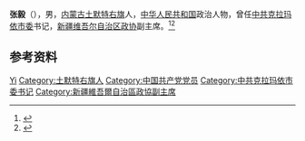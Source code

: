 {{Otheruses|other=名为张毅的其他人物|张毅}}

'''张毅'''（{{bd|1925年|}}），男，[[内蒙古|内蒙古]][[土默特右旗|土默特右旗]]人，[[中华人民共和国|中华人民共和国]]政治人物，曾任[[中共克拉玛依市委|中共克拉玛依市委]]书记，[[新疆维吾尔自治区政协|新疆维吾尔自治区政协]]副主席。<ref>{{Cite book|title=中国共产党人名大辞典|author=盛平主编|publisher=中国国际广播出版社|year=1991|isbn=|location=北京|pages=}}</ref><ref>{{Cite book|title=中华人民共和国职官志|author=何虎生, 李耀东, 向常福主编|publisher=中国社会出版社|year=2003|isbn=9787800883934|location=北京|pages=}}</ref>

== 参考资料 ==
{{reflist}}

{{中国人物小作品}}

{{Authority control}}
{{DEFAULTSORT:Zhang张}}
[[Category:张姓|Yi]]
[[Category:土默特右旗人|Category:土默特右旗人]]
[[Category:中国共产党党员|Category:中国共产党党员]]
[[Category:中共克拉玛依市委书记|Category:中共克拉玛依市委书记]]
[[Category:新疆維吾爾自治區政協副主席|Category:新疆維吾爾自治區政協副主席]]